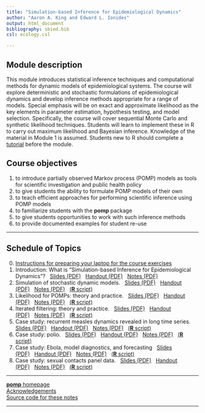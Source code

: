 ```yaml
---
title: "Simulation-based Inference for Epidemiological Dynamics"
author: "Aaron A. King and Edward L. Ionides"
output: html_document
bibliography: sbied.bib
csl: ecology.csl

---
```


## Module description
This module introduces statistical inference techniques and computational methods for dynamic models of epidemiological systems.
The course will explore deterministic and stochastic formulations of epidemiological dynamics and develop inference methods appropriate for a range of models.
Special emphasis will be on exact and approximate likelihood as the key elements in parameter estimation, hypothesis testing, and model selection. Specifically, the course will cover sequential Monte Carlo and synthetic likelihood techniques.
Students will learn to implement these in R to carry out maximum likelihood and Bayesian inference. Knowledge of the material in Module 1 is assumed.
Students new to R should complete a [tutorial](https://kingaa.github.io/R_Tutorial/) before the module.

## Course objectives

1. to introduce partially observed Markov process (POMP) models as tools for scientific investigation and public health policy
1. to give students the ability to formulate POMP models of their own
1. to teach efficient approaches for performing scientific inference using POMP models
1. to familiarize students with the **pomp** package
1. to give students opportunities to work with such inference methods
1. to provide documented examples for student re-use

----------------------

## Schedule of Topics


0. [Instructions for preparing your laptop for the course exercises](./prep/preparation.html)
1. Introduction: What is "Simulation-based Inference for Epidemiological Dynamics"?&nbsp;&nbsp;&nbsp;[Slides (PDF)](./intro/slides.pdf)&nbsp;&nbsp;&nbsp;[Handout (PDF)](./intro/handout.pdf)&nbsp;&nbsp;&nbsp;[Notes (PDF)](./intro/notes.pdf)
1. Simulation of stochastic dynamic models.&nbsp;&nbsp;&nbsp;[Slides (PDF)](./intro/slides.pdf)&nbsp;&nbsp;&nbsp;[Handout (PDF)](./stochsim/handout.pdf)&nbsp;&nbsp;&nbsp;[Notes (PDF)](./stochsim/notes.pdf)&nbsp;&nbsp;&nbsp;[(**R** script)](http://raw.githubusercontent.com/kingaa/sbied/master/stochsim/main.R)
1. Likelihood for POMPs: theory and practice.&nbsp;&nbsp;&nbsp;[Slides (PDF)](./pfilter/slides.pdf)&nbsp;&nbsp;&nbsp;[Handout (PDF)](./pfilter/handout.pdf)&nbsp;&nbsp;&nbsp;[Notes (PDF)](./pfilter/notes.pdf)&nbsp;&nbsp;&nbsp;[(**R** script)](http://raw.githubusercontent.com/kingaa/sbied/master/pfilter/main.R)
1. Iterated filtering: theory and practice.&nbsp;&nbsp;&nbsp;[Slides (PDF)](./mif/slides.pdf)&nbsp;&nbsp;&nbsp;[Handout (PDF)](./mif/handout.pdf)&nbsp;&nbsp;&nbsp;[Notes (PDF)](./mif/notes.pdf)&nbsp;&nbsp;&nbsp;[(**R** script)](http://raw.githubusercontent.com/kingaa/sbied/master/mif/main.R)
1. Case study: recurrent measles dynamics revealed in long time series. [Slides (PDF)](./measles/slides.pdf)&nbsp;&nbsp;&nbsp;[Handout (PDF)](./measles/handout.pdf)&nbsp;&nbsp;&nbsp;[Notes (PDF)](./measles/notes.pdf)&nbsp;&nbsp;&nbsp;[(**R** script)](http://raw.githubusercontent.com/kingaa/sbied/master/measles/main.R)
1. Case study: polio.&nbsp;&nbsp;&nbsp;[Slides (PDF)](./polio/slides.pdf)&nbsp;&nbsp;&nbsp;[Handout (PDF)](./polio/handout.pdf)&nbsp;&nbsp;&nbsp;[Notes (PDF)](./polio/notes.pdf)&nbsp;&nbsp;&nbsp;[(**R** script)](http://raw.githubusercontent.com/kingaa/sbied/master/polio/main.R)
1. Case study: Ebola, model diagnostics, and forecasting&nbsp;&nbsp;&nbsp;[Slides (PDF)](./ebola/slides.pdf)&nbsp;&nbsp;&nbsp;[Handout (PDF)](./ebola/handout.pdf)&nbsp;&nbsp;&nbsp;[Notes (PDF)](./ebola/notes.pdf)&nbsp;&nbsp;&nbsp;[(**R** script)](http://raw.githubusercontent.com/kingaa/sbied/master/ebola/ebola_model.R)
1. Case study: sexual contacts panel data.&nbsp;&nbsp;&nbsp;[Slides (PDF)](./contacts/slides.pdf)&nbsp;&nbsp;&nbsp;[Handout (PDF)](./contacts/handout.pdf)&nbsp;&nbsp;&nbsp;[Notes (PDF)](./contacts/notes.pdf)&nbsp;&nbsp;&nbsp;[(**R** script)](http://raw.githubusercontent.com/kingaa/sbied/master/contacts/main.R)

----------------------

[**pomp** homepage](https://kingaa.github.io/pomp/)  
[Acknowledgements](./acknowledge.html)  
[Source code for these notes](http://github.com/kingaa/sbied/)  

----------------------
